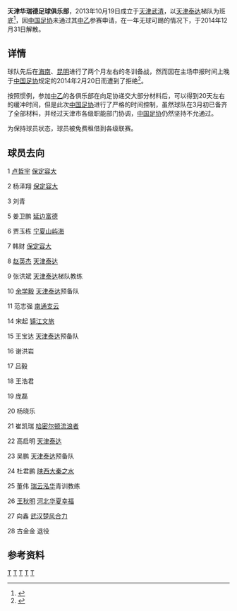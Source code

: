 {{Infobox football club
| clubname       = 天津华瑞德足球俱乐部
| image          = File:Tianjin_huaruide_FC_logo.jpg
| fullname       = 
| nickname       = 
| shortname      = 天津华瑞德
| founded        = 2013年10月19日
| dissolved      = 2014年12月31日
| city           = {{CHN}}[[天津市|天津市]][[武清区|武清区]]
| ground         = 
| capacity       = 
| owner          = [[天津华瑞德铜材有限公司|天津华瑞德铜材有限公司]]
| chairman       = 
| chrtitle       = 
| manager        = [[高飞|高飞]]
| mgrtitle       = 主教练
| league         = [[中国足球丙级联赛|中国足球丙级联赛]]<ref>{{cite web |title=《还记得这支球队吗？目标冲甲却解散 有人升到泰达》 |url=http://sports.sina.com.cn/china/j/2018-10-24/doc-ifxeuwws7622292.shtml |website=新浪网 |accessdate=2018-10-24 |archive-date=2020-08-23 |archive-url=https://web.archive.org/web/20200823025939/http://sports.sina.com.cn/china/j/2018-10-24/doc-ifxeuwws7622292.shtml |dead-url=no }}</ref>
| season         = 
| position       = 
| shirtsupplier  = 
| shirtsponsors  = [[天津华瑞德铜材有限公司|天津华瑞德铜材有限公司]]
| pattern_la1    = 
| pattern_b1     =
| pattern_ra1    =
| leftarm1       =
| body1          =
| rightarm1      =
| shorts1        =
| socks1         =
| pattern_la2    =
| pattern_b2     =
| pattern_ra2    =
| leftarm2       =
| body2          =
| rightarm2      =
| shorts2        =
| socks2         =
}}
'''天津华瑞德足球俱乐部'''，2013年10月19日成立于[[天津|天津]][[武清|武清]]，以[[天津泰达|天津泰达]]梯队为班底<ref>{{cite web |title=《津门中乙新军挺眼熟 天津华瑞德瞄准新赛季冲甲》 |url=http://sports.enorth.com.cn/system/2014/01/17/011618736.shtml |website=北方网 |accessdate=2014-01-17 |archive-date=2020-08-23 |archive-url=https://web.archive.org/web/20200823025942/http://sports.enorth.com.cn/system/2014/01/17/011618736.shtml |dead-url=no }}</ref>，因[[中国足协|中国足协]]未通过其[[中乙|中乙]]参赛申请，在一年无球可踢的情况下，于2014年12月31日解散。
== 详情 ==
球队先后在[[海南|海南]]、[[昆明|昆明]]进行了两个月左右的冬训备战，然而因在主场申报时间上晚于[[中国足协|中国足协]]规定的2014年2月20日而遭到了拒绝<ref>{{cite web |author1=北方网 |author2=谢力强 |title=《天津华瑞德暂别中乙联赛 真心搞好足球永不放弃》 |url=https://sports.sohu.com/20140402/n397660977.shtml |website=搜狐网 |accessdate=2014-04-02 |archive-date=2020-08-23 |archive-url=https://web.archive.org/web/20200823025945/https://sports.sohu.com/20140402/n397660977.shtml |dead-url=no }}</ref>。

按照惯例，参加[[中乙|中乙]]的各俱乐部在向足协递交大部分材料后，可以得到20天左右的缓冲时间，但是此次[[中国足协|中国足协]]进行了严格的时间控制，虽然球队在3月初已备齐了全部材料，并经过天津市各级职能部门协调，[[中国足协|中国足协]]仍然坚持不允通过。

为保持球员状态，球员被免费租借到各级联赛。
== 球员去向 ==
1  [[卢哲宇|卢哲宇]]  [[保定容大|保定容大]]

2  杨泽翔  [[保定容大|保定容大]]

3  刘青

5  姜卫鹏  [[延边富德|延边富德]]

6  贾玉栋  [[宁夏山屿海|宁夏山屿海]]

7  韩财    [[保定容大|保定容大]]

8  [[赵英杰|赵英杰]]  [[天津泰达|天津泰达]]

9  张洪斌  [[天津泰达|天津泰达]]梯队教练

10 [[余学毅|余学毅]]  [[天津泰达|天津泰达]]预备队

11 范志强  [[南通支云|南通支云]]

14 宋起    [[镇江文旅华萨足球俱乐部|镇江文旅]]

15 王宝达  [[天津泰达|天津泰达]]预备队

16 谢洪岩

17 吕毅

18 王浩君

19 庞磊

20 杨晓乐

21 崔凯瑞  [[哈密尔顿流浪者足球俱乐部|哈密尔顿流浪者]]

22 高启明  [[天津泰达|天津泰达]]

23 吴鹏    [[天津泰达|天津泰达]]预备队

24 杜君鹏  [[陕西大秦之水|陕西大秦之水]]

25 董伟    [[天津瑞云泓华足球俱乐部|瑞云泓华]]青训教练

26 [[王秋明|王秋明]]  [[河北华夏幸福|河北华夏幸福]]

27 向鑫    [[武汉楚风合力|武汉楚风合力]]

28 古金金  退役

==参考资料==
{{reflist}}
[[Category:天津足球俱乐部|T]]
[[Category:2013年建立的足球俱樂部|T]]
[[Category:2014年解散的足球俱樂部|T]]
[[Category:武清区|T]]
[[Category:中国已解散足球俱乐部|T]]
